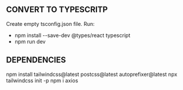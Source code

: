 ## CONVERT TO TYPESCRITP

Create empty tsconfig.json file.
Run:

- npm install --save-dev @types/react typescript
- npm run dev

## DEPENDENCIES

<!-- next.js specific instal -->

npm install tailwindcss@latest postcss@latest autoprefixer@latest
npx tailwindcss init -p
npm i axios
